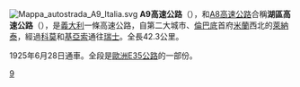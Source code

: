 {{Unreferenced|time=2020-06-23T09:02:58+00:00}}
[[File:Mappa_autostrada_A9_Italia.svg|right]]
'''A9高速公路'''（{{lang-it|Autostrada A9}}），和[[A8高速公路_(義大利)|A8高速公路]]合稱'''湖區高速公路'''（{{lang|it|Autostrada dei Laghi}}），是[[義大利|義大利]]一條高速公路，自第二大城市、[[倫巴底|倫巴底]]首府[[米蘭|米蘭]]西北的[[萊納泰|萊納泰]]，經過[[科莫|科莫]]和[[基亞索|基亞索]]通往[[瑞士|瑞士]]。全長42.3公里。

1925年6月28日通車。全段是[[歐洲E35公路|歐洲E35公路]]的一部份。

{{意大利高速公路}}
{{europe-road-stub}}
{{italy-stub}}
[[Category:義大利高速公路|9]]